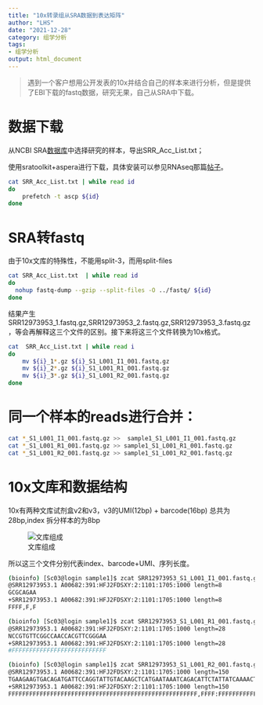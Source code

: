 ```yaml
---
title: "10x转录组从SRA数据到表达矩阵"
author: "LHS"
date: "2021-12-28"
category: 组学分析
tags: 
- 组学分析
output: html_document
---
```



> 遇到一个客户想用公开发表的10x并结合自己的样本来进行分析，但是提供了EBI下载的fastq数据，研究无果，自己从SRA中下载。

# 数据下载

从NCBI SRA[数据库](https://www.ncbi.nlm.nih.gov/Traces/study/?acc=PRJNA674356&o=acc_s%3Aa)中选择研究的样本，导出SRR_Acc_List.txt；

使用sratoolkit+aspera进行下载，具体安装可以参见RNAseq那篇[帖子](https://www.liuhuisheng.com/posts/2021-11-02-rnaseq/)。

```bash
cat SRR_Acc_List.txt | while read id
do
	prefetch -t ascp ${id}
done
```

# SRA转fastq

由于10x文库的特殊性，不能用split-3，而用split-files

```bash
cat SRR_Acc_List.txt  | while read id
do 
  nohup fastq-dump --gzip --split-files -O ../fastq/ ${id}
done
```

结果产生SRR12973953_1.fastq.gz,SRR12973953_2.fastq.gz,SRR12973953_3.fastq.gz，等会再解释这三个文件的区别。接下来将这三个文件转换为10x格式。

```bash
cat  SRR_Acc_List.txt | while read i 
do 
	mv ${i}_1*.gz ${i}_S1_L001_I1_001.fastq.gz
	mv ${i}_2*.gz ${i}_S1_L001_R1_001.fastq.gz
	mv ${i}_3*.gz ${i}_S1_L001_R2_001.fastq.gz
done
```

# 同一个样本的reads进行合并：

```bash
cat *_S1_L001_I1_001.fastq.gz >>  sample1_S1_L001_I1_001.fastq.gz 
cat *_S1_L001_R1_001.fastq.gz >> sample1_S1_L001_R1_001.fastq.gz
cat *_S1_L001_R2_001.fastq.gz >> sample1_S1_L001_R2_001.fastq.gz
```

# 10x文库和数据结构

10x有两种文库试剂盒v2和v3，v3的UMI(12bp) + barcode(16bp) 总共为28bp,index 拆分样本的为8bp

![文库组成](https://github.com/Farewellznm/myblog/blob/main/content/posts/pic/1.jpeg?raw=true "SRR12973953文库组成")

所以这三个文件分别代表index、barcode+UMI、序列长度。




```bash
(bioinfo) [Sc03@login sample1]$ zcat SRR12973953_S1_L001_I1_001.fastq.gz | head
@SRR12973953.1 A00682:391:HFJ2FDSXY:2:1101:1705:1000 length=8
GCGCAGAA
+SRR12973953.1 A00682:391:HFJ2FDSXY:2:1101:1705:1000 length=8
FFFF,F,F

(bioinfo) [Sc03@login sample1]$ zcat SRR12973953_S1_L001_R1_001.fastq.gz | head
@SRR12973953.1 A00682:391:HFJ2FDSXY:2:1101:1705:1000 length=28
NCCGTGTTCGGCCAACCACGTTCGGGAA
+SRR12973953.1 A00682:391:HFJ2FDSXY:2:1101:1705:1000 length=28
#FFFFFFFFFFFFFFFFFFFFFFFFFFF

(bioinfo) [Sc03@login sample1]$ zcat SRR12973953_S1_L001_R2_001.fastq.gz | head
@SRR12973953.1 A00682:391:HFJ2FDSXY:2:1101:1705:1000 length=150
TGAAGAAGTGACAGATGATTCCAGGTATTGTACAAGCTCATGAATAAATCAGACATTCTATTATCAAAACTATTTTCTCTCAGCATGGACTGAGTAAGTTGAATTTGTTTTACAACTTACACTCTACAGAGAGAGCGAGAGTGAGAGAGA
+SRR12973953.1 A00682:391:HFJ2FDSXY:2:1101:1705:1000 length=150
FFFFFFFFFFFFFFFFFFFFFFFFFFFFFFFFFFFFFFFFFFFFFFFFFFFFFF,FFFF:FFFFFFFFFFFFFFFFFFFFFFFFFFFFFFFFFFFFFFFFFFFFFFFFFFFFFFFFFFFFFFFFFFFFFFFFFFFFFFFFFFFFFFFFFF

```

